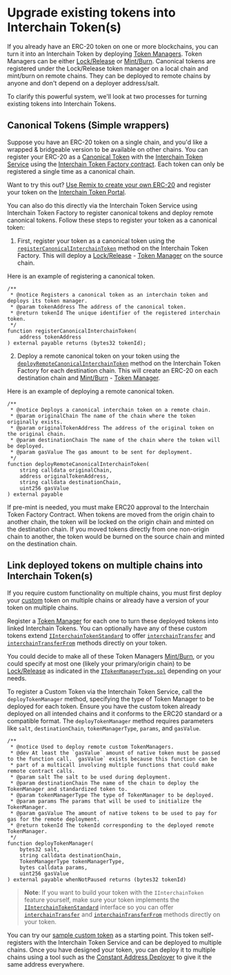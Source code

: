 # Upgrade existing tokens into Interchain Token(s)

If you already have an ERC-20 token on one or more blockchains, you can turn it into an Interchain Token by deploying [Token Managers](../../reference/glossary/#token-manager). Token Managers can be either [Lock/Release](../../reference/glossary/#lockunlock) or [Mint/Burn](../../reference/glossary/#mintburn). Canonical tokens are registered under the Lock/Release token manager on a local chain and mint/burn on remote chains. They can be deployed to remote chains by anyone and don't depend on a deployer address/salt.

To clarify this powerful system, we'll look at two processes for turning existing tokens into Interchain Tokens.

## Canonical Tokens (Simple wrappers)
Suppose you have an ERC-20 token on a single chain, and you'd like a wrapped & bridgeable version to be available on other chains. You can register your ERC-20 as a [Canonical Token](../../reference/glossary/#canonical-interchain-token) with the [Interchain Token Service](https://github.com/axelarnetwork/interchain-token-service/blob/main/contracts/interchain-token-service/InterchainTokenFactory.sol) using the [Interchain Token Factory contract](https://github.com/axelarnetwork/interchain-token-service/blob/main/contracts/interchain-token-service/InterchainTokenService.sol). Each token can only be registered a single time as a canonical chain.

Want to try this out? [Use Remix to create your own ERC-20](https://remix.ethereum.org/axelarnetwork/axelar-docs/blob/main/public/samples/interchain-token-simple.sol) and register your token on the [Interchain Token Portal](https://testnet.interchain.axelar.dev).

You can also do this directly via the Interchain Token Service using Interchain Token Factory to register canonical tokens and deploy remote canonical tokens. Follow these steps to register your token as a canonical token:

1. First, register your token as a canonical token using the [`registerCanonicalInterchainToken`](https://github.com/axelarnetwork/interchain-token-service/blob/0a00533f19197a285d6bddc8ec0c2e908094ebfe/contracts/InterchainTokenFactory.sol#L238) method on the Interchain Token Factory. This will deploy a [Lock/Release](../../reference/glossary/#lockunlock) - [Token Manager](../../reference/glossary/#token-manager) on the source chain. 

Here is an example of registering a canonical token.

```solidity
/**
 * @notice Registers a canonical token as an interchain token and deploys its token manager.
 * @param tokenAddress The address of the canonical token.
 * @return tokenId The unique identifier of the registered interchain token.
 */
function registerCanonicalInterchainToken(
	address tokenAddress
) external payable returns (bytes32 tokenId);
```
2. Deploy a remote canonical token on your token using the [`deployRemoteCanonicalInterchainToken`](https://github.com/axelarnetwork/interchain-token-service/blob/0a00533f19197a285d6bddc8ec0c2e908094ebfe/contracts/InterchainTokenFactory.sol#L254) method on the Interchain Token Factory for each destination chain. This will create an ERC-20 on each destination chain and [Mint/Burn](../../reference/glossary/#mintburn) - [Token Manager](../../reference/glossary/#token-manager). 

Here is an example of deploying a remote canonical token.

```solidity
/**
 * @notice Deploys a canonical interchain token on a remote chain.
 * @param originalChain The name of the chain where the token originally exists.
 * @param originalTokenAddress The address of the original token on the original chain.
 * @param destinationChain The name of the chain where the token will be deployed.
 * @param gasValue The gas amount to be sent for deployment.
 */
function deployRemoteCanonicalInterchainToken(
    string calldata originalChain,
    address originalTokenAddress,
    string calldata destinationChain,
    uint256 gasValue
) external payable 
```
If pre-mint is needed, you must make ERC20 approval to the Interchain Token Factory Contract. When tokens are moved from the origin chain to another chain, the token will be locked on the origin chain and minted on the destination chain. If you moved tokens directly from one non-origin chain to another, the token would be burned on the source chain and minted on the destination chain.

## Link deployed tokens on multiple chains into Interchain Token(s)

If you require custom functionality on multiple chains, you must first deploy your [custom](../../reference/glossary/#custom-token) token on multiple chains or already have a version of your token on multiple chains.

Register a [Token Manager](../../reference/glossary/#token-manager) for each one to turn these deployed tokens into linked Interchain Tokens. You can optionally have any of these custom tokens extend [`IInterchainTokenStandard`](https://github.com/axelarnetwork/interchain-token-service/blob/v1.0.0-beta.3/contracts/interfaces/IInterchainTokenStandard.sol) to offer [`interchainTransfer`](https://github.com/axelarnetwork/interchain-token-service/blob/0a00533f19197a285d6bddc8ec0c2e908094ebfe/contracts/interfaces/IInterchainTokenStandard.sol#L20) and [`interchainTransferFrom`](https://github.com/axelarnetwork/interchain-token-service/blob/0a00533f19197a285d6bddc8ec0c2e908094ebfe/contracts/interfaces/IInterchainTokenStandard.sol#L37) methods directly on your token.

You could decide to make all of these Token Managers [Mint/Burn](../../reference/glossary/#mintburn), or you could specify at most one (likely your primary/origin chain) to be [Lock/Release](../../reference/glossary/#lockunlock) as indicated in the [`ITokenManagerType.sol`](https://github.com/axelarnetwork/interchain-token-service/blob/v1.0.0-beta.3/contracts/interfaces/ITokenManagerType.sol) depending on your needs.

To register a Custom Token via the Interchain Token Service, call the `deployTokenManager` method, specifying the type of Token Manager to be deployed for each token. Ensure you have the custom token already deployed on all intended chains and it conforms to the ERC20 standard or a compatible format. The `deployTokenManager` method requires parameters like `salt`, `destinationChain`, `tokenManagerType`, `params`, and `gasValue`.

```solidity
/**
 * @notice Used to deploy remote custom TokenManagers.
 * @dev At least the `gasValue` amount of native token must be passed to the function call. `gasValue` exists because this function can be
 * part of a multicall involving multiple functions that could make remote contract calls.
 * @param salt The salt to be used during deployment.
 * @param destinationChain The name of the chain to deploy the TokenManager and standardized token to.
 * @param tokenManagerType The type of TokenManager to be deployed.
 * @param params The params that will be used to initialize the TokenManager.
 * @param gasValue The amount of native tokens to be used to pay for gas for the remote deployment.
 * @return tokenId The tokenId corresponding to the deployed remote TokenManager.
 */
function deployTokenManager(
    bytes32 salt,
    string calldata destinationChain,
    TokenManagerType tokenManagerType,
    bytes calldata params,
    uint256 gasValue
) external payable whenNotPaused returns (bytes32 tokenId)
```

>**Note**: If you want to build your token with the `IInterchainToken` feature yourself, make sure your token implements the [`IInterchainTokenStandard`](https://github.com/axelarnetwork/interchain-token-service/blob/v1.0.0-beta.3/contracts/interfaces/IInterchainTokenStandard.sol) interface so you can offer [`interchainTransfer`](https://github.com/axelarnetwork/interchain-token-service/blob/0a00533f19197a285d6bddc8ec0c2e908094ebfe/contracts/interfaces/IInterchainTokenStandard.sol#L20) and [`interchainTransferFrom`](https://github.com/axelarnetwork/interchain-token-service/blob/0a00533f19197a285d6bddc8ec0c2e908094ebfe/contracts/interfaces/IInterchainTokenStandard.sol#L37) methods directly on your token.

You can try our [sample custom token](https://remix.ethereum.org/axelarnetwork/axelar-docs/blob/main/public/samples/interchain-token-iinterchaintoken.sol) as a starting point. This token self-registers with the Interchain Token Service and can be deployed to multiple chains. 
Once you have designed your token, you can deploy it to multiple chains using a tool such as the [Constant Address Deployer](https://docs.axelar.dev/dev/general-message-passing/solidity-utilities#constant-address-deployer) to give it the same address everywhere.